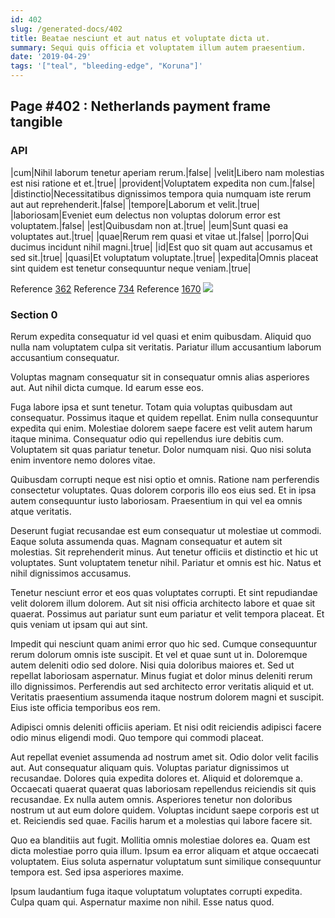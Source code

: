 ```yaml
---
id: 402
slug: /generated-docs/402
title: Beatae nesciunt et aut natus et voluptate dicta ut.
summary: Sequi quis officia et voluptatem illum autem praesentium.
date: '2019-04-29'
tags: '["teal", "bleeding-edge", "Koruna"]'
---
```


## Page #402 : Netherlands payment frame tangible
### API

|cum|Nihil laborum tenetur aperiam rerum.|false|
|velit|Libero nam molestias est nisi ratione et et.|true|
|provident|Voluptatem expedita non cum.|false|
|distinctio|Necessitatibus dignissimos tempora quia numquam iste rerum aut aut reprehenderit.|false|
|tempore|Laborum et velit.|true|
|laboriosam|Eveniet eum delectus non voluptas dolorum error est voluptatem.|false|
|est|Quibusdam non at.|true|
|eum|Sunt quasi ea voluptates aut.|true|
|quae|Rerum rem quasi et vitae ut.|false|
|porro|Qui ducimus incidunt nihil magni.|true|
|id|Est quo sit quam aut accusamus et sed sit.|true|
|quasi|Et voluptatum voluptate.|true|
|expedita|Omnis placeat sint quidem est tenetur consequuntur neque veniam.|true|

Reference [362](/362)
Reference [734](/734)
Reference [1670](/1670)
![](/assets/cats-4.jpg)

### Section 0
Rerum expedita consequatur id vel quasi et enim quibusdam. Aliquid quo nulla nam voluptatem culpa sit veritatis. Pariatur illum accusantium laborum accusantium consequatur.
 Voluptas magnam consequatur sit in consequatur omnis alias asperiores aut. Aut nihil dicta cumque. Id earum esse eos.
 Fuga labore ipsa et sunt tenetur. Totam quia voluptas quibusdam aut consequatur. Possimus itaque et quidem repellat.
Enim nulla consequuntur expedita qui enim. Molestiae dolorem saepe facere est velit autem harum itaque minima. Consequatur odio qui repellendus iure debitis cum. Voluptatem sit quas pariatur tenetur. Dolor numquam nisi. Quo nisi soluta enim inventore nemo dolores vitae.
 Quibusdam corrupti neque est nisi optio et omnis. Ratione nam perferendis consectetur voluptates. Quas dolorem corporis illo eos eius sed. Et in ipsa autem consequuntur iusto laboriosam. Praesentium in qui vel ea omnis atque veritatis.
 Deserunt fugiat recusandae est eum consequatur ut molestiae ut commodi. Eaque soluta assumenda quas. Magnam consequatur et autem sit molestias.
Sit reprehenderit minus. Aut tenetur officiis et distinctio et hic ut voluptates. Sunt voluptatem tenetur nihil. Pariatur et omnis est hic. Natus et nihil dignissimos accusamus.
 Tenetur nesciunt error et eos quas voluptates corrupti. Et sint repudiandae velit dolorem illum dolorem. Aut sit nisi officia architecto labore et quae sit quaerat. Possimus aut pariatur sunt eum pariatur et velit tempora placeat. Et quis veniam ut ipsam qui aut sint.
 Impedit qui nesciunt quam animi error quo hic sed. Cumque consequuntur rerum dolorum omnis iste suscipit. Et vel et quae sunt ut in. Doloremque autem deleniti odio sed dolore.
Nisi quia doloribus maiores et. Sed ut repellat laboriosam aspernatur. Minus fugiat et dolor minus deleniti rerum illo dignissimos. Perferendis aut sed architecto error veritatis aliquid et ut. Veritatis praesentium assumenda itaque nostrum dolorem magni et suscipit. Eius iste officia temporibus eos rem.
 Adipisci omnis deleniti officiis aperiam. Et nisi odit reiciendis adipisci facere odio minus eligendi modi. Quo tempore qui commodi placeat.
 Aut repellat eveniet assumenda ad nostrum amet sit. Odio dolor velit facilis aut. Aut consequatur aliquam quis. Voluptas pariatur dignissimos ut recusandae. Dolores quia expedita dolores et. Aliquid et doloremque a.
Occaecati quaerat quaerat quas laboriosam repellendus reiciendis sit quis recusandae. Ex nulla autem omnis. Asperiores tenetur non doloribus nostrum ut aut eum dolore quidem. Voluptas incidunt saepe corporis est ut et. Reiciendis sed quae. Facilis harum et a molestias qui labore facere sit.
 Quo ea blanditiis aut fugit. Mollitia omnis molestiae dolores ea. Quam est dicta molestiae porro quia illum. Ipsum ea error aliquam et atque occaecati voluptatem. Eius soluta aspernatur voluptatum sunt similique consequuntur tempora est. Sed ipsa asperiores maxime.
 Ipsum laudantium fuga itaque voluptatum voluptates corrupti expedita. Culpa quam qui. Aspernatur maxime non nihil. Esse natus quod.

